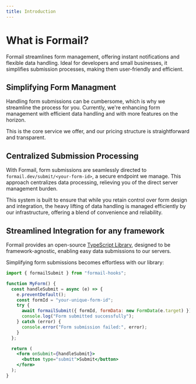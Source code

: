 ```yaml
---
title: Introduction
---
```


# What is Formail?

Formail streamlines form management, offering instant notifications and
flexible data handling. Ideal for developers and small businesses, it
simplifies submission processes, making them user-friendly and
efficient.

## Simplifying Form Managment

Handling form submissions can be cumbersome, which is why we
streamline the process for you. Currently, we're enhancing form
management with efficient data handling and with more features on the
horizon.

This is the core service we offer, and our pricing structure is
straightforward and transparent.

## Centralized Submission Processing

With Formail, form submissions are seamlessly directed to
`formail.dev/submit/<your-form-id>`, a secure endpoint
we manage. This approach centralizes data processing, relieving you of
the direct server management burden.

This system is built to ensure that while you retain control over form
design and integration, the heavy lifting of data handling is managed
efficiently by our infrastructure, offering a blend of convenience and
reliability.

## Streamlined Integration for any framework

Formail provides an open-source [TypeScript Library](https://www.npmjs.com/package/formail-hooks), designed to be framework-agnostic, enabling easy data submissions to
our servers.

Simplifying form submissions becomes effortless with our library:

```jsx
import { formailSubmit } from "formail-hooks";

function MyForm() {
  const handleSubmit = async (e) => {
    e.preventDefault();
    const formId = "your-unique-form-id";
    try {
      await formailSubmit({ formId, formData: new FormData(e.target) });
      console.log("Form submitted successfully");
    } catch (error) {
      console.error("Form submission failed:", error);
    }
  };

  return (
    <form onSubmit={handleSubmit}>
      <button type="submit">Submit</button>
    </form>
  );
}
```
